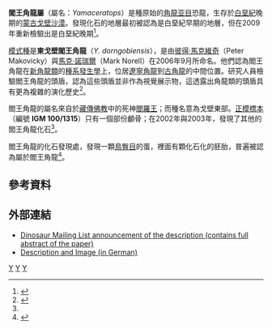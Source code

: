 {{Automatic Taxobox
| taxon = Yamaceratops
| fossil_range = {{fossil_range|晚白堊紀}}
| image = Yamaceratops BW.jpg
| image_caption = 
| authority = [[彼得·馬克維奇|Makovicky]] & [[馬克·諾瑞爾|Norell]], 2006
| type_species = '''東戈壁閻王角龍<br>''Yamaceratops dorngobiensis'''''
| type_species_authority = Makovicky & Norell, 2006 
}}

'''閻王角龍屬'''（屬名：''Yamaceratops''）是種原始的[[角龍亚目|角龍亚目]]恐龍，生存於[[白堊紀|白堊紀]]晚期的[[蒙古|蒙古]][[戈壁沙漠|戈壁沙漠]]。發現化石的地層最初被認為是白堊紀早期的地層，但在2009年重新檢驗出是白堊紀晚期<ref name=DEetal09>{{cite journal |last=Eberth |first=David A. |coauthors=Kobayashi, Yoshitsugu; Lee, Yuong-Nam; Mateus, Octávio; Therrien, François; Zelenitsky, Darla K.; and Norell, Mark A. |year=2009 |title=Assignment of ''Yamaceratops dorngobiensis'' and associated redbeds at Shine Us Khudag (eastern Gobi, Dorngobi Province, Mongolia) to the restricted Javkhlant Formation (Upper Cretaceous) |journal=Journal of Vertebrate Paleontology |volume=29 |issue=1 |pages=295–302}}</ref>。

[[模式種|模式種]]是'''東戈壁閻王角龍'''（''Y. dorngobiensis''），是由[[彼得·馬克維奇|彼得·馬克維奇]]（Peter Makovicky）與[[馬克·諾瑞爾|馬克·諾瑞爾]]（Mark Norell）在2006年9月所命名。他們認為閻王角龍在[[新角龍類|新角龍類]]的[[種系發生學|種系發生學]]上，位居[[遼寧角龍|遼寧角龍]]到[[古角龍|古角龍]]的中間位置。研究人員檢驗閻王角龍的頭盾，認為這些頭盾並非作為視覺展示物，這透露出角龍類的頭盾具有更為複雜的演化歷史<ref name=MN06>{{cite journal en|last=Makovicky |first=Peter J. |coauthors=and Norell, Mark A. |year=2006 |title=''Yamaceratops dorngobiensis'', a new primitive ceratopsian (Dinosauria: Ornithischia) from the Cretaceous of Mongolia |journal=American Museum Novitates |volume=3530 |pages=1-42 |url=http://digitallibrary.amnh.org/dspace/bitstream/2246/5808/1/N3530.pdf |format=pdf}}</ref>。

閻王角龍的屬名來自於[[藏傳佛教|藏傳佛教]]中的死神[[閻羅王|閻羅王]]；而種名意為戈壁東部。[[正模標本|正模標本]]（編號 '''IGM 100/1315'''）只有一個部份顱骨；在2002年與2003年，發現了其他的閻王角龍化石<ref name=MN06/>。

閻王角龍的化石發現處，發現一顆[[鳥臀目|鳥臀目]]的蛋，裡面有顆化石化的胚胎，普遍被認為屬於閻王角龍<ref name="balanoffetal2008">{{cite journal |last=Balanoff |first=A.M. |coauthors=Norell, M.A.; Grellet-Tinner, G.; and Lewin, M.R. |year=2008 |title=Digital preparation of a probable neoceratopsian preserved within an egg, with comments on microstructural anatomy of ornithischian eggshells |journal=Naturwissenschaften |volume=95 |issue=6 |pages=493–500 |doi=10.1007/s00114-008-0347-2|bibcode = 2008NW.....95..493B }}</ref>。

==參考資料==
{{reflist}}

==外部連結==
* [http://dml.cmnh.org/2006Sep/msg00198.html Dinosaur Mailing List announcement of the description (contains full abstract of the paper)]
* [https://web.archive.org/web/20150402113238/http://dinosaurier-info.de/animals/dinosaurs/pages_y/yamaceratops.php Description and Image (in German)]
{{頭飾龍類|C.}}
{{Taxonbar|from=Q132517}}

[[Category:亞洲恐龍|Y]]
[[Category:角龍亞目|Y]]
[[Category:上白堊紀恐龍|Y]]